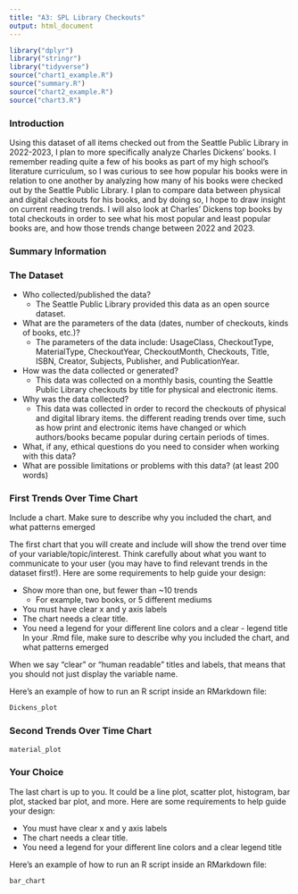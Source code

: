 ```yaml
---
title: "A3: SPL Library Checkouts"
output: html_document
---
```


```r
library("dplyr")
library("stringr")
library("tidyverse")
source("chart1_example.R")
source("summary.R")
source("chart2_example.R")
source("chart3.R")
```

### Introduction

Using this dataset of all items checked out from the Seattle Public Library in 2022-2023, I plan to more specifically analyze Charles Dickens' books. I remember reading quite a few of his books as part of my high school's literature curriculum, so I was curious to see how popular his books were in relation to one another by analyzing how many of his books were checked out by the Seattle Public Library. I plan to compare data between physical and digital checkouts for his books, and by doing so, I hope to draw insight on current reading trends. I will also look at Charles' Dickens top books by total checkouts in order to see what his most popular and least popular books are, and how those trends change between 2022 and 2023. 

### Summary Information



### The Dataset

- Who collected/published the data?  
  - The Seattle Public Library provided this data as an open source dataset.
- What are the parameters of the data (dates, number of checkouts, kinds of books, etc.)?
  - The parameters of the data include: UsageClass, CheckoutType, MaterialType, CheckoutYear, CheckoutMonth, Checkouts, Title, ISBN, Creator, Subjects, Publisher, and PublicationYear.
- How was the data collected or generated?  
  - This data was collected on a monthly basis, counting the Seattle Public Library checkouts by title for physical and electronic items.
- Why was the data collected?  
  - This data was collected in order to record the checkouts of physical and digital library items. the different reading trends over time, such as how print and electronic items have changed or which authors/books became popular during certain periods of times. 
- What, if any, ethical questions do you need to consider when working with this data?  
- What are possible limitations or problems with this data?   (at least 200 words)

### First Trends Over Time Chart

Include a chart. Make sure to describe why you included the chart, and what patterns emerged

The first chart that you will create and include will show the trend over time of your variable/topic/interest. Think carefully about what you want to communicate to your user (you may have to find relevant trends in the dataset first!). Here are some requirements to help guide your design:

- Show more than one, but fewer than ~10 trends
  - For example, two books, or 5 different mediums
- You must have clear x and y axis labels
- The chart needs a clear title.
- You need a legend for your different line colors and a clear - legend title
In your .Rmd file, make sure to describe why you included the chart, and what patterns emerged

When we say "clear" or "human readable" titles and labels, that means that you should not just display the variable name.

Here's an example of how to run an R script inside an RMarkdown file:

```r
Dickens_plot

```

### Second Trends Over Time Chart

```r
material_plot

```

### Your Choice

The last chart is up to you. It could be a line plot, scatter plot, histogram, bar plot, stacked bar plot, and more. Here are some requirements to help guide your design:

- You must have clear x and y axis labels
- The chart needs a clear title.
- You need a legend for your different line colors and a clear legend title

Here's an example of how to run an R script inside an RMarkdown file:

```r
bar_chart

```


